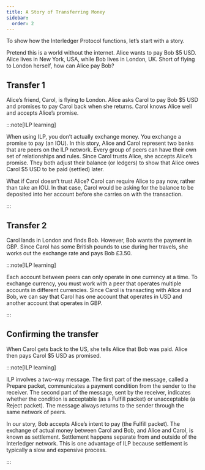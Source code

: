 ```yaml
---
title: A Story of Transferring Money
sidebar:
  order: 2
---
```



To show how the Interledger Protocol functions, let’s start with a story.

Pretend this is a world without the internet. Alice wants to pay Bob $5 USD. Alice lives in New York, USA, while Bob lives in London, UK. Short of flying to London herself, how can Alice pay Bob?

## Transfer 1

Alice’s friend, Carol, is flying to London. Alice asks Carol to pay Bob $5 USD and promises to pay Carol back when she returns. Carol knows Alice well and accepts Alice’s promise.

:::note[ILP learning]

When using ILP, you don’t actually exchange money. You exchange a promise to pay (an IOU). In this story, Alice and Carol represent two banks that are peers on the ILP network. Every group of peers can have their own set of relationships and rules. Since Carol trusts Alice, she accepts Alice’s promise. They both adjust their balance (or ledgers) to show that Alice owes Carol $5 USD to be paid (settled) later.

What if Carol doesn’t trust Alice? Carol can require Alice to pay now, rather than take an IOU. In that case, Carol would be asking for the balance to be deposited into her account before she carries on with the transaction.

:::

## Transfer 2

Carol lands in London and finds Bob. However, Bob wants the payment in GBP. Since Carol has some British pounds to use during her travels, she works out the exchange rate and pays Bob £3.50.

:::note[ILP learning]

Each account between peers can only operate in one currency at a time. To exchange currency, you must work with a peer that operates multiple accounts in different currencies. Since Carol is transacting with Alice and Bob, we can say that Carol has one account that operates in USD and another account that operates in GBP.

:::

## Confirming the transfer

When Carol gets back to the US, she tells Alice that Bob was paid. Alice then pays Carol $5 USD as promised.

:::note[ILP learning]

ILP involves a two-way message. The first part of the message, called a Prepare packet, communicates a payment condition from the sender to the receiver. The second part of the message, sent by the receiver, indicates whether the condition is acceptable (as a Fulfill packet) or unacceptable (a Reject packet). The message always returns to the sender through the same network of peers.

In our story, Bob accepts Alice’s intent to pay (the Fulfill packet). The exchange of actual money between Carol and Bob, and Alice and Carol, is known as settlement. Settlement happens separate from and outside of the Interledger network. This is one advantage of ILP because settlement is typically a slow and expensive process.

:::

<CompletionTracker postId="a-story-of-transferring-money" client:only="preact" />
